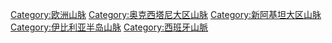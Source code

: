 [[Category:欧洲山脉|Category:欧洲山脉]]
[[Category:奥克西塔尼大区山脉|Category:奥克西塔尼大区山脉]]
[[Category:新阿基坦大区山脉|Category:新阿基坦大区山脉]]
[[Category:伊比利亚半岛山脉|Category:伊比利亚半岛山脉]]
[[Category:西班牙山脈|Category:西班牙山脈]]